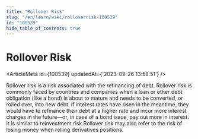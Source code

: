 ```yaml
---
title: "Rollover Risk"
slug: "/en/learn/wiki/rolloverrisk-100539"
id: "100539"
hide_table_of_contents: true
---
```



# Rollover Risk

<ArticleMeta id={100539} updatedAt={'2023-09-26 13:58:51'} />
<div className='border-solid border-b border-t-0 my-4 border-[var(--ifm-color-gray-300)]' />

Rollover risk is a risk associated with the refinancing of debt. Rollover risk is commonly faced by countries and companies when a loan or other debt obligation (like a bond) is about to mature and needs to be converted, or rolled over, into new debt. If interest rates have risen in the meantime, they would have to refinance their debt at a higher rate and incur more interest charges in the future—or, in case of a bond issue, pay out more in interest. It is similar to reinvestment risk.Rollover risk may also refer to the risk of losing money when rolling derivatives positions.
